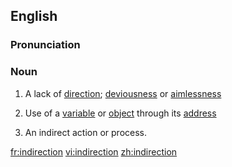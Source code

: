 ==English==

===Pronunciation===
{{IPA|/ˈɪndəˈɹɛkʃən/, /ˈɪndɪˈɹɛkʃən/ or /ˈɪndaɪˈɹɛkʃən}}

===Noun===
{{wikipedia}}
{{en-noun}}

# A lack of [[direction]]; [[deviousness]] or [[aimlessness]]
# {{computing}} Use of a [[variable]] or [[object]] through its [[address]]
# An indirect action or process.

[[fr:indirection]]
[[vi:indirection]]
[[zh:indirection]]